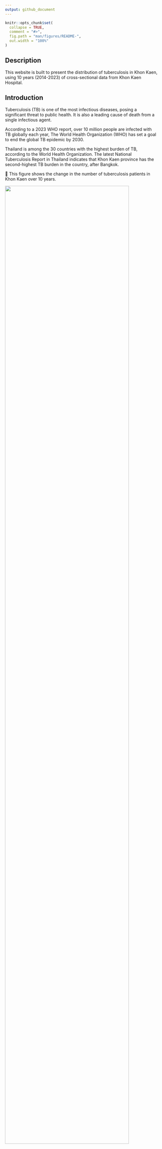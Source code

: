 ```yaml
---
output: github_document
---
```


<!-- README.md is generated from README.Rmd. Please edit that file -->

```r
knitr::opts_chunk$set(
  collapse = TRUE,
  comment = "#>",
  fig.path = "man/figures/README-",
  out.width = "100%"
)
```


<!-- badges: start -->
<!-- badges: end -->

## Description 
This website is built to present the distribution of tuberculosis in Khon Kaen, using 10 years (2014-2023) of cross-sectional data from Khon Kaen Hospital.

## Introduction
Tuberculosis (TB) is one of the most infectious diseases, posing a significant threat to public health. It is also a leading cause of death from a single infectious agent. 

According to a 2023 WHO report, over 10 million people are infected with TB globally each year, The World Health Organization (WHO) has set a goal to end the global TB epidemic by 2030.

Thailand is among the 30 countries with the highest burden of TB, according to the World Health Organization. The latest National Tuberculosis Report in Thailand indicates that Khon Kaen province has the second-highest TB burden in the country, after Bangkok.

🔽 This figure shows the change in the number of tuberculosis patients in Khon Kaen over 10 years.

<img src="https://github.com/Azz247/GeoTB/blob/main/man/figures/Rplot01.png?raw=true" width="90%" />

## Research questions
How is tuberculosis distributed among the districts and sub-districts of Khon Kaen province, and what are the associated risk factors contributing to its incidence?

## Study design 
Ecological study.

